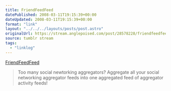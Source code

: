 ```yaml
---
title: FriendFeedFeed
datePublished: 2008-03-11T19:15:39+00:00
dateUpdated: 2008-03-11T19:15:39+00:00
format: "link"
layout: "../../../layouts/posts/post.astro"
originalUrl: https://stream.anglepoised.com/post/28578228/friendfeedfeed
source: tumblr stream
tags:
  - "linklog"
---
```


[FriendFeedFeed][1]

> Too many social newtorking aggregators? Aggregate all your social networking aggregator feeds into one aggregated feed of aggregator activity feeds!

[1]: http://www.friendfeedfeed.com/
